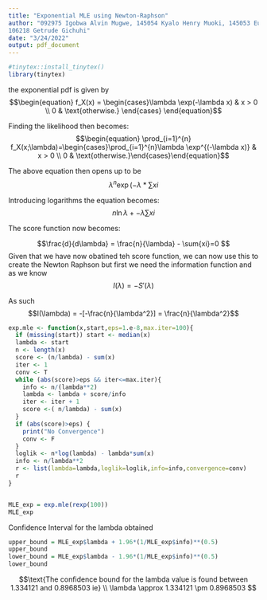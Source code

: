 ```yaml
---
title: "Exponential MLE using Newton-Raphson"
author: "092975 Igobwa Alvin Mugwe, 145054 Kyalo Henry Muoki, 145053 Eunice Mutahi,
106218 Getrude Gichuhi"
date: "3/24/2022"
output: pdf_document
---
```


```r
#tinytex::install_tinytex()
library(tinytex)
```


the exponential pdf is given by $$\begin{equation} f_X(x) = \begin{cases}\lambda \exp(-\lambda x) & x > 0 \\ 0 & \text{otherwise.} \end{cases} \end{equation}$$ 

Finding the likelihood then becomes:$$\begin{equation} \prod_{i=1}^{n} f_X(x;\lambda)=\begin{cases}\prod_{i=1}^{n}\lambda \exp^{(-\lambda x)} & x > 0 \\ 0 & \text{otherwise.}\end{cases}\end{equation}$$

The above equation then opens up to be $$\lambda^{n} \exp(-\lambda*\sum{xi} $$

Introducing logarithms the equation becomes:
$$n\ln{\lambda + -\lambda\sum{xi}} $$

The score function now becomes:

$$\frac{d}{d\lambda} = \frac{n}{\lambda} - \sum{xi}=0 $$
Given that we have now obatined teh score function, we can now use this to create the Newton Raphson but first we need the information function and as we know $$ I(\lambda) = -S'(\lambda)$$


As such $$I(\lambda) = -[-\frac{n}{\lambda^2}] = \frac{n}{\lambda^2}$$


```r
exp.mle <- function(x,start,eps=1.e-8,max.iter=100){
  if (missing(start)) start <- median(x)
  lambda <- start
  n <- length(x)
  score <- (n/lambda) - sum(x)
  iter <- 1
  conv <- T
  while (abs(score)>eps && iter<=max.iter){
    info <- n/(lambda**2)
    lambda <- lambda + score/info
    iter <- iter + 1
    score <-( n/lambda) - sum(x)
  }
  if (abs(score)>eps) {
    print("No Convergence")
    conv <- F
  }
  loglik <- n*log(lambda) - lambda*sum(x)
  info <- n/lambda**2
  r <- list(lambda=lambda,loglik=loglik,info=info,convergence=conv)
  r
}


MLE_exp = exp.mle(rexp(100))
MLE_exp
```


Confidence Interval for the lambda obtained
```r
upper_bound = MLE_exp$lambda + 1.96*(1/MLE_exp$info)**(0.5)
upper_bound
lower_bound = MLE_exp$lambda - 1.96*(1/MLE_exp$info)**(0.5)
lower_bound
```
$$\text{The confidence bound for the lambda value is found between 1.334121 and 0.8968503 ie} \\
\lambda \approx 1.334121 \pm 0.8968503  $$

